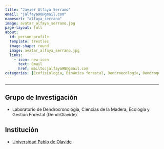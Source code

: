 ```yaml
---
title: "Javier Alfaya Serrano"
email: "jalfaya98@gmail.com"  
namesort: "alfaya_serrano"
image: avatar_alfaya_serrano.jpg
page-layout: full
about: 
  id: person-profile
  template: trestles
  image-shape: round
  image: avatar_alfaya_serrano.jpg
  links:
    - icon: new-icon
      text: Email
      href: mailto:jalfaya98@gmail.com
categories: [Ecofisiología, Dinámica forestal, Dendroecología, Dendroquímica, Modelización]
---
```

 
<hr>

:::{#person-profile}

## Grupo de Investigación
- Laboratorio de Dendrocronología, Ciencias de la Madera, Ecología y Gestión Forestal (DendrOlavide)

## Institución
- [Universidad Pablo de Olavide](https://www.upo.es/)

:::
